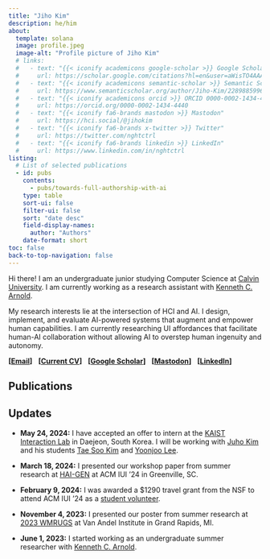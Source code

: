 ```yaml
---
title: "Jiho Kim"
description: he/him
about:
  template: solana
  image: profile.jpeg
  image-alt: "Profile picture of Jiho Kim"
  # links:
  #   - text: "{{< iconify academicons google-scholar >}} Google Scholar"
  #     url: https://scholar.google.com/citations?hl=en&user=aWisTO4AAAAJ&view_op=list_works&sortby=pubdate
  #   - text: "{{< iconify academicons semantic-scholar >}} Semantic Scholar"
  #     url: https://www.semanticscholar.org/author/Jiho-Kim/2289885996?sort=pub-date
  #   - text: "{{< iconify academicons orcid >}} ORCID 0000-0002-1434-4440"
  #     url: https://orcid.org/0000-0002-1434-4440
  #   - text: "{{< iconify fa6-brands mastodon >}} Mastodon"
  #     url: https://hci.social/@jihokim
  #   - text: "{{< iconify fa6-brands x-twitter >}} Twitter"
  #     url: https://twitter.com/nghtctrl
  #   - text: "{{< iconify fa6-brands linkedin >}} LinkedIn"
  #     url: https://www.linkedin.com/in/nghtctrl
listing:
  # List of selected publications
  - id: pubs
    contents:
      - pubs/towards-full-authorship-with-ai
    type: table
    sort-ui: false
    filter-ui: false
    sort: "date desc"
    field-display-names:
      author: "Authors"
    date-format: short
toc: false
back-to-top-navigation: false
---
```


Hi there! I am an undergraduate junior studying Computer Science at <a class="link" href="https://computing.calvin.edu/academics/bcs">Calvin University</a>. I am currently working as a research assistant with <a class="link" href="https://kenarnold.org">Kenneth C. Arnold</a>.

My research interests lie at the intersection of HCI and AI. I design, implement, and evaluate AI-powered systems that augment and empower human capabilities. I am currently researching UI affordances that facilitate human-AI collaboration without allowing AI to overstep human ingenuity and autonomy.

**[<a class="link" href="mailto:jihokim8@acm.org">Email</a>]**
&nbsp;
**[<a class="link" href="cv.pdf">Current CV</a>]**
&nbsp;
**[<a class="link" href="https://scholar.google.com/citations?hl=en&user=aWisTO4AAAAJ&view_op=list_works&sortby=pubdate">Google Scholar</a>]**
&nbsp;
**[<a class="link" href="https://hci.social/@jihokim">Mastodon</a>]**
&nbsp;
**[<a class="link" href="https://www.linkedin.com/in/nghtctrl/">LinkedIn</a>]**

## Publications

::: {#pubs}
:::

## Updates

- **May 24, 2024:** I have accepted an offer to intern at the <a class="link" href="https://kixlab.org">KAIST Interaction Lab</a> in Daejeon, South Korea. I will be working with <a class="link" href="https://juhokim.com">Juho Kim</a> and his students <a class="link" href="https://taesookim.com">Tae Soo Kim</a> and <a class="link" href="https://yoonjoolee.com/">Yoonjoo Lee</a>.

- **March 18, 2024:** I presented our workshop paper from summer research at <a class="link" href="https://hai-gen.github.io/2024/program/">HAI-GEN</a> at ACM IUI '24 in Greenville, SC.

- **February 9, 2024:** I was awarded a $1290 travel grant from the NSF to attend ACM IUI '24 as a <a class="link" href="https://iui.acm.org/2024/call_for_student_volunteers.html">student volunteer</a>.

- **November 4, 2023:** I presented our poster from summer research at <a class="link" href="https://www.vai.org/event/2023-west-michigan-regional-undergraduate-science-research-conference/">2023 WMRUGS</a> at Van Andel Institute in Grand Rapids, MI.

- **June 1, 2023:** I started working as an undergraduate summer researcher with <a class="link" href="https://kenarnold.org">Kenneth C. Arnold</a>.
